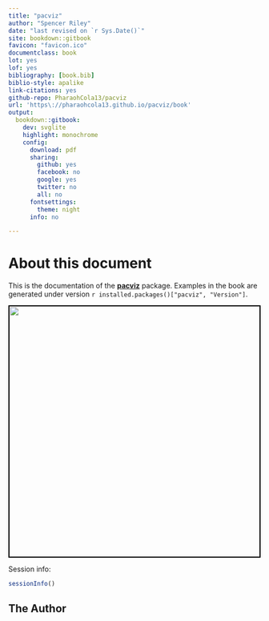 ```yaml
---
title: "pacviz"
author: "Spencer Riley"
date: "last revised on `r Sys.Date()`"
site: bookdown::gitbook
favicon: "favicon.ico"
documentclass: book
lot: yes
lof: yes
bibliography: [book.bib]
biblio-style: apalike
link-citations: yes
github-repo: PharaohCola13/pacviz
url: 'https\://pharaohcola13.github.io/pacviz/book'
output:
  bookdown::gitbook:
    dev: svglite
    highlight: monochrome
    config:
      download: pdf
      sharing:
        github: yes
        facebook: no
        google: yes
        twitter: no
        all: no
      fontsettings:
        theme: night
      info: no

---
```

<!-- default, tango, pygments, kate, monochrome, espresso, zenburn, and haddock -->
# About this document {-}

This is the documentation of the
[**pacviz**](https://cran.r-project.org/package=pacviz) package. Examples
in the book are generated under version `r installed.packages()["pacviz", "Version"]`.

<img src="images/cover.png" style="width:500px;border:2px solid black;" />

Session info:

```r
sessionInfo()
```

## The Author {-}

